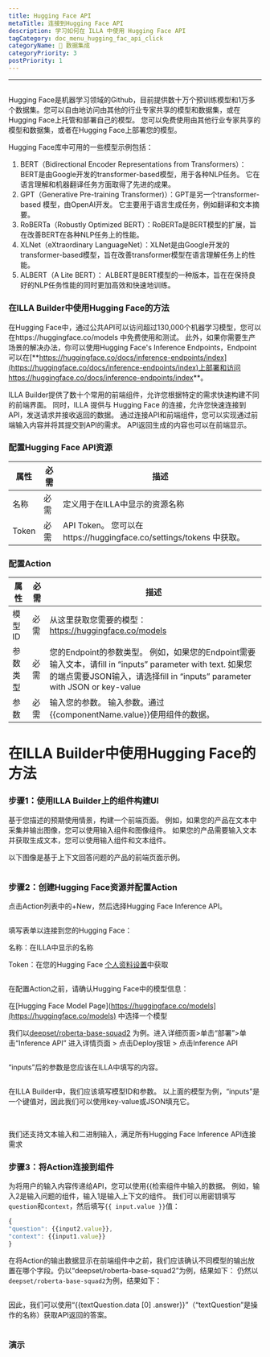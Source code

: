 ```yaml
---
title: Hugging Face API
metaTitle: 连接到Hugging Face API
description: 学习如何在 ILLA 中使用 Hugging Face API
tagCategory: doc_menu_hugging_fac_api_click
categoryName: 🔨 数据集成
categoryPriority: 3
postPriority: 1
---
```


* * *

## <Heading hidden>Hugging Face API</Heading>

Hugging Face是机器学习领域的Github，目前提供数十万个预训练模型和1万多个数据集。您可以自由地访问由其他的行业专家共享的模型和数据集，或在Hugging Face上托管和部署自己的模型。 您可以免费使用由其他行业专家共享的模型和数据集，或者在Hugging Face上部署您的模型。

Hugging Face库中可用的一些模型示例包括：

1.  BERT（Bidirectional Encoder Representations from Transformers）：BERT是由Google开发的transformer-based模型，用于各种NLP任务。 它在语言理解和机器翻译任务方面取得了先进的成果。
2.  GPT（Generative Pre-training Transformer)）：GPT是另一个transformer-based 模型，由OpenAI开发。 它主要用于语言生成任务，例如翻译和文本摘要。
3.  RoBERTa（Robustly Optimized BERT）：RoBERTa是BERT模型的扩展，旨在改善BERT在各种NLP任务上的性能。
4.  XLNet（eXtraordinary LanguageNet）：XLNet是由Google开发的transformer-based模型，旨在改善transformer模型在语言理解任务上的性能。
5.  ALBERT（A Lite BERT）： ALBERT是BERT模型的一种版本，旨在在保持良好的NLP任务性能的同时更加高效和快速地训练。

### 在ILLA Builder中使用Hugging Face的方法

在Hugging Face中，通过公共API可以访问超过130,000个机器学习模型，您可以在https://huggingface.co/models 中免费使用和测试。 此外，如果你需要生产场景的解决办法，你可以使用Hugging Face's Inference Endpoints，Endpoint可以在[\*\*https://huggingface.co/docs/inference-endpoints/index](https://huggingface.co/docs/inference-endpoints/index)上部署和访问<https://huggingface.co/docs/inference-endpoints/index>\*\*。

ILLA Builder提供了数十个常用的前端组件，允许您根据特定的需求快速构建不同的前端界面。 同时，ILLA 提供与 Hugging Face 的连接，允许您快速连接到 API，发送请求并接收返回的数据。 通过连接API和前端组件，您可以实现通过前端输入内容并将其提交到API的需求。 API返回生成的内容也可以在前端显示。

### 配置Hugging Face API资源

| 属性    | 必需 | 描述                                                          |
| ----- | -- | ----------------------------------------------------------- |
| 名称    | 必需 | 定义用于在ILLA中显示的资源名称                                           |
| Token | 必需 | API Token。 您可以在https://huggingface.co/settings/tokens 中获取。  |

### 配置Action

| 属性   | 必需 | 描述                                                                                                                                                |
| ---- | -- | ------------------------------------------------------------------------------------------------------------------------------------------------- |
| 模型ID | 必需 | 从这里获取您需要的模型：https://huggingface.co/models                                                                                                         |
| 参数类型 | 必需 | 您的Endpoint的参数类型。 例如，如果您的Endpoint需要输入文本，请fill in “inputs” parameter with text. 如果您的端点需要JSON输入，请选择fill in “inputs” parameter with JSON or key-value |
| 参数   | 必需 | 输入您的参数。 输入参数。通过{{componentName.value}}使用组件的数据。                                                                                                    |

# 在ILLA Builder中使用Hugging Face的方法

### 步骤1：使用ILLA Builder上的组件构建UI

基于您描述的预期使用情景，构建一个前端页面。 例如，如果您的产品在文本中采集并输出图像，您可以使用输入组件和图像组件。 如果您的产品需要输入文本并获取生成文本，您可以使用输入组件和文本组件。

以下图像是基于上下文回答问题的产品的前端页面示例。

<img src='https://cdn.illacloud.com/official-website/img/docs/connect/hfapi1.png' alt="" />

### 步骤2：创建Hugging Face资源并配置Action

点击Action列表中的+New，然后选择Hugging Face Inference API。

<img src='https://cdn.illacloud.com/official-website/img/docs/connect/hfapi2.png' alt="" />

填写表单以连接到您的Hugging Face：

名称：在ILLA中显示的名称

Token：在您的Hugging Face [个人资料设置](https://huggingface.co/settings/tokens)中获取

<img src='https://cdn.illacloud.com/official-website/img/docs/connect/hfapi3.png' alt="" />

在配置Action之前，请确认Hugging Face中的模型信息：

在[Hugging Face Model Page]\(https://huggingface.co/models](https://huggingface.co/models) 中选择一个模型

我们以[deepset/roberta-base-squad2](https://huggingface.co/deepset/roberta-base-squad2) 为例。进入详细页面>单击“部署”>单击“Inference API” 进入详情页面 > 点击Deploy按钮 > 点击Inference API

<img src='https://cdn.illacloud.com/official-website/img/docs/connect/hfapi4.png' alt="" />

“inputs”后的参数是您应该在ILLA中填写的内容。 

<img src='https://cdn.illacloud.com/official-website/img/docs/connect/hfapi5.png' alt="" />

在ILLA Builder中，我们应该填写模型ID和参数。 以上面的模型为例，“inputs”是一个键值对，因此我们可以使用key-value或JSON填充它。 

<img src='https://cdn.illacloud.com/official-website/img/docs/connect/hfapi6.png' alt="" />

<img src='https://cdn.illacloud.com/official-website/img/docs/connect/hfapi7.png' alt="" />

我们还支持文本输入和二进制输入，满足所有Hugging Face Inference API连接需求

### 步骤3：将Action连接到组件

为将用户的输入内容传递给API，您可以使用{{检索组件中输入的数据。 例如，输入2是输入问题的组件，输入1是输入上下文的组件。 我们可以用密钥填写`question`和`context`，然后填写`{{ input.value }}`值：

```jsx
{
"question": {{input2.value}},
"context": {{input1.value}}
}

```

在将Action的输出数据显示在前端组件中之前，我们应该确认不同模型的输出放置在哪个字段。仍以“deepset/roberta-base-squad2”为例，结果如下： 仍然以`deepset/roberta-base-squad2`为例，结果如下：

<img src='https://cdn.illacloud.com/official-website/img/docs/connect/hfapi8.png' alt="" />

因此，我们可以使用“{{textQuestion.data [0] .answer}}”（“textQuestion”是操作的名称）获取API返回的答案。 

<img src='https://cdn.illacloud.com/official-website/img/docs/connect/hfapi9.png' alt="" />

### 演示

<img src='https://cdn.illacloud.com/official-website/img/docs/connect/hfapi10.gif' alt="" />

<img src='https://cdn.illacloud.com/official-website/img/docs/connect/hfapi11.gif' alt="" />

